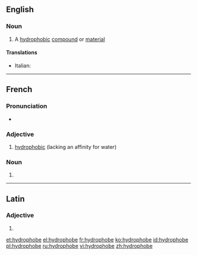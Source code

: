 ==English==

===Noun===
{{wikipedia}}
{{en-noun}}

# {{chemistry}} A [[hydrophobic]] [[compound]] or [[material]]

====Translations====
{{trans-top|hydrophobic compound or material}}
* Italian: {{t-|it|idrofobo|m}}
{{trans-mid}}
{{trans-bottom}}

----

==French==

===Pronunciation===
* {{IPA|/i.dʁɔ.fɔb/|lang=fr}}

===Adjective===
{{fr-adj-mf}}

# [[hydrophobic]] (lacking an affinity for water)

===Noun===
{{fr-noun|mf}}

# {{l|en|hydrophobe}}

----

==Latin==

===Adjective===
{{la-adj-form|hydrophobe}}

# {{inflection of|hydrophobus|hydrophobus|voc|m|s|lang=la}}

[[et:hydrophobe]]
[[el:hydrophobe]]
[[fr:hydrophobe]]
[[ko:hydrophobe]]
[[id:hydrophobe]]
[[pl:hydrophobe]]
[[ru:hydrophobe]]
[[vi:hydrophobe]]
[[zh:hydrophobe]]